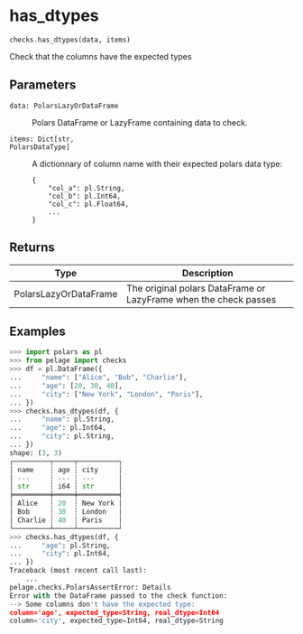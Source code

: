 # has_dtypes { #pelage.checks.has_dtypes }

`checks.has_dtypes(data, items)`

Check that the columns have the expected types

## Parameters

<code><span class="parameter-name">data</span><span class="parameter-annotation-sep">:</span> <span class="parameter-annotation">PolarsLazyOrDataFrame</span></code>

:   Polars DataFrame or LazyFrame containing data to check.

<code><span class="parameter-name">items</span><span class="parameter-annotation-sep">:</span> <span class="parameter-annotation">Dict\[str, PolarsDataType\]</span></code>

:   A dictionnary of column name with their expected polars data type:
    ```
    {
        "col_a": pl.String,
        "col_b": pl.Int64,
        "col_c": pl.Float64,
        ...
    }
    ```

## Returns

| Type                  | Description                                                      |
|-----------------------|------------------------------------------------------------------|
| PolarsLazyOrDataFrame | The original polars DataFrame or LazyFrame when the check passes |

## Examples

```python
>>> import polars as pl
>>> from pelage import checks
>>> df = pl.DataFrame({
...     "name": ["Alice", "Bob", "Charlie"],
...     "age": [20, 30, 40],
...     "city": ["New York", "London", "Paris"],
... })
>>> checks.has_dtypes(df, {
...     "name": pl.String,
...     "age": pl.Int64,
...     "city": pl.String,
... })
shape: (3, 3)
┌─────────┬─────┬──────────┐
│ name    ┆ age ┆ city     │
│ ---     ┆ --- ┆ ---      │
│ str     ┆ i64 ┆ str      │
╞═════════╪═════╪══════════╡
│ Alice   ┆ 20  ┆ New York │
│ Bob     ┆ 30  ┆ London   │
│ Charlie ┆ 40  ┆ Paris    │
└─────────┴─────┴──────────┘
>>> checks.has_dtypes(df, {
...     "age": pl.String,
...     "city": pl.Int64,
... })
Traceback (most recent call last):
    ...
pelage.checks.PolarsAssertError: Details
Error with the DataFrame passed to the check function:
--> Some columns don't have the expected type:
column='age', expected_type=String, real_dtype=Int64
column='city', expected_type=Int64, real_dtype=String
```